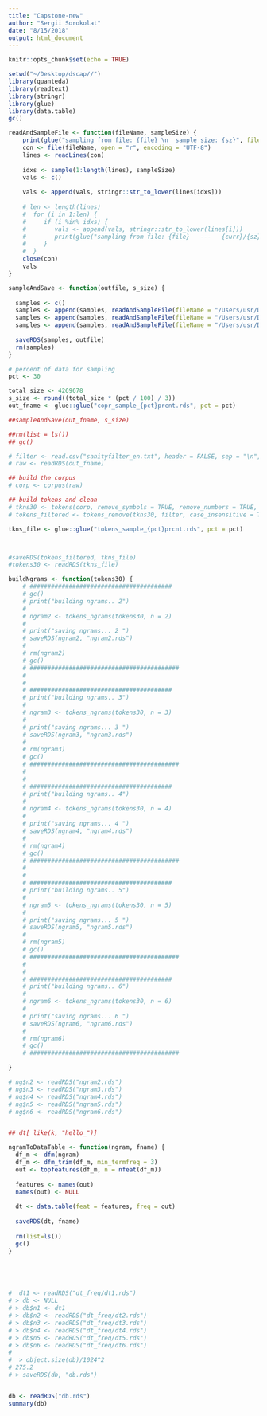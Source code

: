```yaml
---
title: "Capstone-new"
author: "Sergii Sorokolat"
date: "8/15/2018"
output: html_document
---
```


```r
knitr::opts_chunk$set(echo = TRUE)
```

```r
setwd("~/Desktop/dscap//")
library(quanteda)
library(readtext)
library(stringr)
library(glue)
library(data.table)
gc()
```

```r
readAndSampleFile <- function(fileName, sampleSize) {
    print(glue("sampling from file: {file} \n  sample size: {sz}", file = fileName, sz = sampleSize))
    con <- file(fileName, open = "r", encoding = "UTF-8")
    lines <- readLines(con)
    
    idxs <- sample(1:length(lines), sampleSize)
    vals <- c()
    
    vals <- append(vals, stringr::str_to_lower(lines[idxs]))
    
    # len <- length(lines)
    #  for (i in 1:len) {
    #     if (i %in% idxs) {
    #        vals <- append(vals, stringr::str_to_lower(lines[i]))
    #        print(glue("sampling from file: {file}   ---   {curr}/{sz}", file = fileName, sz = len, curr = i))
    #     }
    #  }
    close(con)
    vals
}

sampleAndSave <- function(outfile, s_size) {
  
  samples <- c()
  samples <- append(samples, readAndSampleFile(fileName = "/Users/usr/Desktop/final/en_US/en_US.blogs.txt", s_size))
  samples <- append(samples, readAndSampleFile(fileName = "/Users/usr/Desktop/final/en_US/en_US.news.txt", s_size))
  samples <- append(samples, readAndSampleFile(fileName = "/Users/usr/Desktop/final/en_US/en_US.twitter.txt", s_size))
  
  saveRDS(samples, outfile)
  rm(samples)
}

# percent of data for sampling
pct <- 30

total_size <- 4269678
s_size <- round((total_size * (pct / 100) / 3))
out_fname <- glue::glue("copr_sample_{pct}prcnt.rds", pct = pct)

##sampleAndSave(out_fname, s_size)

##rm(list = ls())
## gc()

# filter <- read.csv("sanityfilter_en.txt", header = FALSE, sep = "\n", as.is = TRUE)$V1
# raw <- readRDS(out_fname)

## build the corpus
# corp <- corpus(raw)

## build tokens and clean
# tkns30 <- tokens(corp, remove_symbols = TRUE, remove_numbers = TRUE, remove_punct = TRUE, remove_twitter = TRUE, remove_url = TRUE)
# tokens_filtered <- tokens_remove(tkns30, filter, case_insensitive = TRUE)

tkns_file <- glue::glue("tokens_sample_{pct}prcnt.rds", pct = pct)



#saveRDS(tokens_filtered, tkns_file)
#tokens30 <- readRDS(tkns_file)

buildNgrams <- function(tokens30) {
    # ########################################
    # gc()
    # print("building ngrams.. 2")
    # 
    # ngram2 <- tokens_ngrams(tokens30, n = 2)
    # 
    # print("saving ngrams... 2 ")
    # saveRDS(ngram2, "ngram2.rds")
    # 
    # rm(ngram2)
    # gc()
    # ##########################################
    # 
    # 
    # ########################################
    # print("building ngrams.. 3")
    # 
    # ngram3 <- tokens_ngrams(tokens30, n = 3)
    # 
    # print("saving ngrams... 3 ")
    # saveRDS(ngram3, "ngram3.rds")
    # 
    # rm(ngram3)
    # gc()
    # ##########################################
    # 
    # 
    # ########################################
    # print("building ngrams.. 4")
    # 
    # ngram4 <- tokens_ngrams(tokens30, n = 4)
    # 
    # print("saving ngrams... 4 ")
    # saveRDS(ngram4, "ngram4.rds")
    # 
    # rm(ngram4)
    # gc()
    # ##########################################
    # 
    # 
    # ########################################
    # print("building ngrams.. 5")
    # 
    # ngram5 <- tokens_ngrams(tokens30, n = 5)
    # 
    # print("saving ngrams... 5 ")
    # saveRDS(ngram5, "ngram5.rds")
    # 
    # rm(ngram5)
    # gc()
    # ##########################################
    # 
    # 
    # ########################################
    # print("building ngrams.. 6")
    # 
    # ngram6 <- tokens_ngrams(tokens30, n = 6)
    # 
    # print("saving ngrams... 6 ")
    # saveRDS(ngram6, "ngram6.rds")
    # 
    # rm(ngram6)
    # gc()
    # ##########################################

}

# ng$n2 <- readRDS("ngram2.rds")
# ng$n3 <- readRDS("ngram3.rds")
# ng$n4 <- readRDS("ngram4.rds")
# ng$n5 <- readRDS("ngram5.rds")
# ng$n6 <- readRDS("ngram6.rds")


## dt[ like(k, "hello_")]

ngramToDataTable <- function(ngram, fname) {
  df_m <- dfm(ngram)
  df_m <- dfm_trim(df_m, min_termfreq = 3)
  out <- topfeatures(df_m, n = nfeat(df_m))
  
  features <- names(out)
  names(out) <- NULL
  
  dt <- data.table(feat = features, freq = out)
  
  saveRDS(dt, fname)
  
  rm(list=ls())
  gc()
}





#  dt1 <- readRDS("dt_freq/dt1.rds")
# > db <- NULL
# > db$n1 <- dt1
# > db$n2 <- readRDS("dt_freq/dt2.rds")
# > db$n3 <- readRDS("dt_freq/dt3.rds")
# > db$n4 <- readRDS("dt_freq/dt4.rds")
# > db$n5 <- readRDS("dt_freq/dt5.rds")
# > db$n6 <- readRDS("dt_freq/dt6.rds")
# 
#  > object.size(db)/1024^2
# 275.2 
# > saveRDS(db, "db.rds")


db <- readRDS("db.rds")
summary(db)
```











